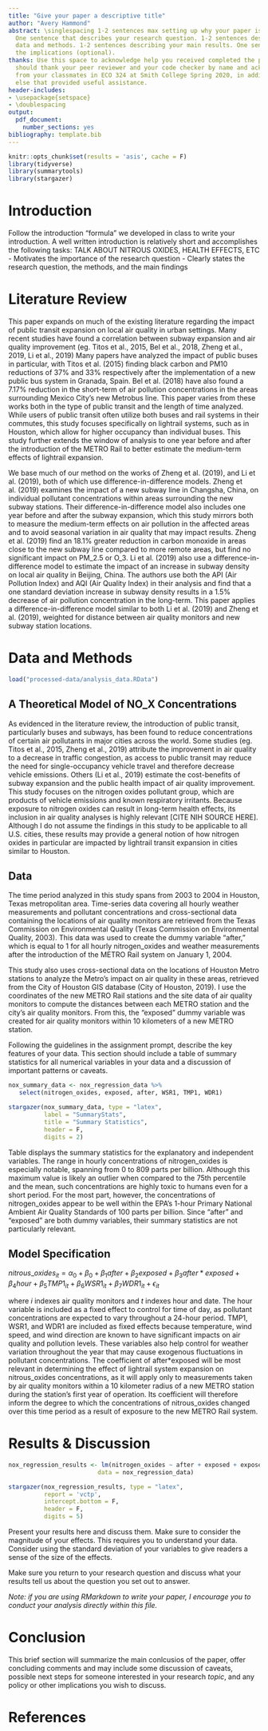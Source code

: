 ```yaml
---
title: "Give your paper a descriptive title"
author: "Avery Hammond"
abstract: \singlespacing 1-2 sentences max setting up why your paper is important.
  One sentence that describes your research question. 1-2 sentences describing your
  data and methods. 1-2 sentences describing your main results. One sentence stating
  the implications (optional).
thanks: Use this space to acknowledge help you received completed the project. You
  should thank your peer reviewer and your code checker by name and acknowledge comments
  from your classmates in ECO 324 at Smith College Spring 2020, in addition to anyone
  else that provided useful assistance.
header-includes:
- \usepackage{setspace}
- \doublespacing
output:
  pdf_document:
    number_sections: yes
bibliography: template.bib
---
```


```r
knitr::opts_chunk$set(results = 'asis', cache = F)
library(tidyverse)
library(summarytools)
library(stargazer)

```


# Introduction

Follow the introduction "formula" we developed in class to write your introduction. A well written introduction is relatively short and accomplishes the following tasks:
 TALK ABOUT NITROUS OXIDES, HEALTH EFFECTS, ETC
- Motivates the importance of the research question
- Clearly states the research question, the methods, and the main findings

# Literature Review

This paper expands on much of the existing literature regarding the impact of public transit expansion on local air quality in urban settings. Many recent studies have found a correlation between subway expansion and air quality improvement (eg. Titos et al., 2015, Bel et al., 2018, Zheng et al., 2019, Li et al., 2019) Many papers have analyzed the impact of public buses in particular, with Titos et al. (2015) finding black carbon and PM10 reductions of 37% and 33% respectively after the implementation of a new public bus system in Granada, Spain. Bel et al. (2018) have also found a 7.17% reduction in the short-term of air pollution concentrations in the areas surrounding Mexico City's new Metrobus line. This paper varies from these works both in the type of public transit and the length of time analyzed. While users of public transit often utilize both buses and rail systems in their commutes, this study focuses specifically on lightrail systems, such as in Houston, which allow for higher occupancy than individual buses. This study further extends the window of analysis to one year before and after the introduction of the METRO Rail to better estimate the medium-term effects of lightrail expansion. 

We base much of our method on the works of Zheng et al. (2019), and Li et al. (2019),  both of which use difference-in-difference models. Zheng et al. (2019) examines the impact of a new subway line in Changsha, China, on individual pollutant concentrations within areas surrounding the new subway stations. Their difference-in-difference model also includes one year before and after the subway expansion, which this study mirrors both to measure the medium-term effects on air pollution in the affected areas and to avoid seasonal variation in air quality that may impact results. Zheng et al. (2019) find an 18.1% greater reduction in carbon monoxide in areas close to the new subway line compared to more remote areas, but find no significant impact on PM_2.5 or O_3. Li et al. (2019) also use a difference-in-difference model to estimate the impact of an increase in subway density on local air quality in Beijing, China. The authors use both the API (Air Pollution Index) and AQI (Air Quality Index) in their analysis and find that a one standard deviation increase in subway density results in a 1.5% decrease of air pollution concentration in the long-term. This paper applies a difference-in-difference model similar to both Li et al. (2019) and Zheng et al. (2019), weighted for distance between air quality monitors and new subway station locations. 

# Data and Methods

```r
load("processed-data/analysis_data.RData")
```


## A Theoretical Model of NO_X Concentrations

As evidenced in the literature review, the introduction of public transit, particularly buses and subways, has been found to reduce concentrations of certain air pollutants in major cities across the world. Some studies (eg. Titos et al., 2015, Zheng et al., 2019) attribute the improvement in air quality to a decrease in traffic congestion, as access to public transit may reduce the need for single-occupancy vehicle travel and therefore decrease vehicle emissions. Others (Li et al., 2019) estimate the cost-benefits of subway expansion and the public health impact of air quality improvement. This study focuses on the nitrogen oxides pollutant group, which are products of vehicle emissions and known respiratory irritants. Because exposure to nitrogen oxides can result in long-term health effects, its inclusion in air quality analyses is highly relevant [CITE NIH SOURCE HERE]. Although I do not assume the findings in this study to be applicable to all U.S. cities, these results may provide a general notion of how nitrogen oxides in particular are impacted by lightrail transit expansion in cities similar to Houston.


## Data

The time period analyzed in this study spans from 2003 to 2004 in Houston, Texas metropolitan area. Time-series data covering all hourly weather measurements and pollutant concentrations and cross-sectional data containing the locations of air quality monitors are retrieved from the Texas Commission on Environmental Quality (Texas Commission on Environmental Quality, 2003). This data was used to create the dummy variable "after," which is equal to 1 for all hourly nitrogen\_oxides and weather measurements after the introduction of the METRO Rail system on January 1, 2004. 

This study also uses cross-sectional data on the locations of Houston Metro stations to analyze the Metro's impact on air quality in these areas, retrieved from the City of Houston GIS database (City of Houston, 2019). I use the coordinates of the new METRO Rail stations and the site data of air quality monitors to compute the distances between each METRO station and the city's air quality monitors. From this, the "exposed" dummy variable was created for air quality monitors within 10 kilometers of a new METRO station. 

\begin{table}
\centering
\caption{Variable definitions}
\label{variableDefinitions}
\begin{tabular}{ll}
\hline
\hline
Variable name      & Description                                                                \\    
\hline
exposed            & Air quality monitors located within 3 kilometers of a new subway station   \\
after              & Dates following the introduction of the METRO Rail on 01/01/2004           \\
ozone              & Concentration of ozone in parts per billion                                \\
nitrogen$_oxides   & Concentration of nitrogen oxides in parts per billion                      \\       
TMP1               & Temperature measured in degrees celcius                                    \\
WDR1               & Wind direction measured in degrees compass                                 \\
WSR1               & Wind speed measured in meters per second                                   \\
\hline
\end{tabular}
\end{table}
 
Following the guidelines in the assignment prompt, describe the key features of your data. This section should include a table of summary statistics for all numerical variables in your data and a discussion of important patterns or caveats.

```r

nox_summary_data <- nox_regression_data %>%
   select(nitrogen_oxides, exposed, after, WSR1, TMP1, WDR1)

stargazer(nox_summary_data, type = "latex",
          label = "SummaryStats",
          title = "Summary Statistics",
          header = F,
          digits = 2)

```

Table \ref{SummaryStats} displays the summary statistics for the explanatory and independent variables. The range in hourly concentrations of nitrogen\_oxides is especially notable, spanning from 0 to 809 parts per billion. Although this maximum value is likely an outlier when compared to the 75th percentile and the mean, such concentrations are highly toxic to humans even for a short period. For the most part, however, the concentrations of nitrogen\_oxides appear to be well within the EPA's 1-hour Primary National Ambient Air Quality Standards of 100 parts per billion. Since "after" and "exposed" are both dummy variables, their summary statistics are not particularly relevant. 

## Model Specification

$nitrous\_oxides_{it} = \alpha_{0} + \beta_{0} + \beta_{1}after + \beta_{2}exposed + \beta_{3}after*exposed + \beta_{4}hour + \beta_{5}TMP1_{it} +  \beta_{6}WSR1_{it} + \beta_{7}WDR1_{it} + \epsilon_{it}$

where $i$ indexes air quality monitors and $t$ indexes hour and date. The hour variable is included as a fixed effect to control for time of day, as pollutant concentrations are expected to vary throughout a 24-hour period. TMP1, WSR1, and WDR1 are included as fixed effects because temperature, wind speed, and wind direction are known to have significant impacts on air quality and pollution levels. These variables also help control for weather variation throughout the year that may cause exogenous fluctuations in pollutant concentrations. The coefficient of after*exposed will be most relevant in determining the effect of lightrail system expansion on nitrous\_oxides concentrations, as it will apply only to measurements taken by air quality monitors within a 10 kilometer radius of a new METRO station during the station's first year of operation. Its coefficient will therefore inform the degree to which the concentrations of nitrous\_oxides changed over this time period as a result of exposure to the new METRO Rail system.


# Results & Discussion

```r

nox_regression_results <- lm(nitrogen_oxides ~ after + exposed + exposed*after + as.factor(hour) + TMP1 + WSR1 + WDR1, 
                         data = nox_regression_data)

stargazer(nox_regression_results, type = "latex",
          report = 'vctp',
          intercept.bottom = F,
          header = F,
          digits = 5)
```

Present your results here and discuss them. Make sure to consider the magnitude of your effects. This requires you to understand your data. Consider using the standard deviation of your variables to give readers a sense of the size of the effects.

Make sure you return to your research question and discuss what your results tell us about the question you set out to answer.

*Note: if you are using RMarkdown to write your paper, I encourage you to conduct your analysis directly within this file.*

# Conclusion

This brief section will summarize the main conlcusios of the paper, offer concluding comments and may include some discussion of caveats, possible next steps for someone interested in your research *topic*, and any policy or other implications you wish to discuss.

# References
